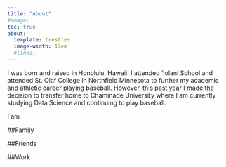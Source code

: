 ```yaml
---
title: "About"
#image: 
toc: true
about:
  template: trestles
  image-width: 17em
  #links: 
---
```


I was born and raised in Honolulu, Hawaii. I attended 'Iolani School and attended St. Olaf College in Northfield Minnesota to further my academic and athletic career playing baseball. However, this past year I made the decision to transfer home to Chaminade University where I am currently studying Data Science and continuing to play baseball.

I am

##Family

##Friends

##Work
